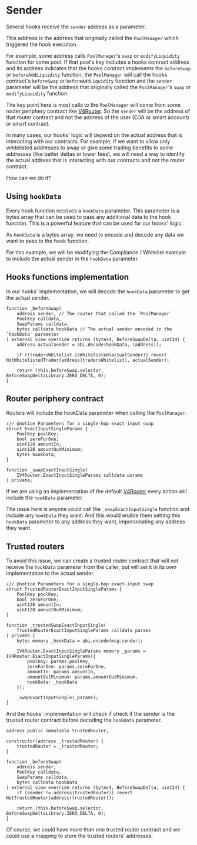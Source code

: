 # Sender

Several hooks receive the `sender` address as a parameter.

This address is the address that originally called the `PoolManager` which triggered the hook execution.

For example, some address calls `PoolManager`'s `swap` or `modifyLiquidity` function for some pool.
If that pool's key includes a hooks contract address and its address indicates that the hooks contract implements the `beforeSwap` or `beforeAddLiquidity` function, the `PoolManager` will call the hooks contract's `beforeSwap` or `beforeAddLiquidity` function and the `sender` parameter will be the address that originally called the `PoolManager`'s `swap` or `modifyLiquidity` function.

The key point here is most calls to the `PoolManager` will come from some router periphery contract like [V4Router](https://github.com/Uniswap/v4-periphery/blob/main/src/V4Router.sol). So the `sender` will be the address of that router contract and not the address of the user (EOA or smart account) or smart contract.

In many cases, our hooks' logic will depend on the actual address that is interacting with our contracts.
For example, if we want to allow only whitelisted addresses to swap or give some trading benefits to some addresses (like better deltas or lower fees), we will need a way to identify the actual address that is interacting with our contracts and not the router contract.

How can we do it?

## Using `hookData`

Every hook function receives a `hookData` parameter. This parameter is a bytes array that can be used to pass any additional data to the hook function.
This is a powerful feature that can be used for our hooks' logic.

As `hookData` is a bytes array, we need to encode and decode any data we want to pass to the hook function.

For this example, we will be modifying the Compliance / Whitelist example to include the actual sender in the `hookData` parameter.

## Hooks functions implementation

In our hooks' implementation, we will decode the `hookData` parameter to get the actual sender.

```solidity
function _beforeSwap(
    address sender, // The router that called the `PoolManager`
    PoolKey calldata,
    SwapParams calldata,
    bytes calldata hookData // The actual sender encoded in the `hookData` parameter
) external view override returns (bytes4, BeforeSwapDelta, uint24) {
    address actualSender = abi.decode(hookData, (address));

    if (!tradersWhitelist.isWhitelisted(actualSender)) revert NotWhitelistedTrader(address(tradersWhitelist), actualSender);

    return (this.beforeSwap.selector, BeforeSwapDeltaLibrary.ZERO_DELTA, 0);
}
```

## Router periphery contract

Routers will include the hookData parameter when calling the `PoolManager`.

```solidity
/// @notice Parameters for a single-hop exact-input swap
struct ExactInputSingleParams {
    PoolKey poolKey;
    bool zeroForOne;
    uint128 amountIn;
    uint128 amountOutMinimum;
    bytes hookData;
}

function _swapExactInputSingle(
	IV4Router.ExactInputSingleParams calldata params
) private;
```

If we are using an implementation of the default [V4Router](https://github.com/Uniswap/v4-periphery/blob/main/src/V4Router.sol) every action will include the `hookData` parameter.

The issue here is anyone could call the `_swapExactInputSingle` function and include any `hookData` they want. And this would enable them setting this `hookData` parameter to any address they want, impersonating any address they want.

## Trusted routers

To avoid this issue, we can create a trusted router contract that will not receive the `hookData` parameter from the caller, but will set it in its own implementation to the actual sender.

```solidity
/// @notice Parameters for a single-hop exact-input swap
struct TrustedRouterExactInputSingleParams {
    PoolKey poolKey;
    bool zeroForOne;
    uint128 amountIn;
    uint128 amountOutMinimum;
}

function _trustedSwapExactInputSingle(
	TrustedRouterExactInputSingleParams calldata params
) private {
	bytes memory _hookData = abi.encode(msg.sender);

	IV4Router.ExactInputSingleParams memory _params = IV4Router.ExactInputSingleParams({
		poolKey: params.poolKey,
		zeroForOne: params.zeroForOne,
		amountIn: params.amountIn,
		amountOutMinimum: params.amountOutMinimum,
		hookData: _hookData
	});

	_swapExactInputSingle(_params);
}
```

And the hooks' implementation will check if check if the sender is the trusted router contract before decoding the `hookData` parameter.

```solidity
address public immutable trustedRouter;

constructor(address _trustedRouter) {
    trustedRouter = _trustedRouter;
}

function _beforeSwap(
    address sender,
    PoolKey calldata,
    SwapParams calldata,
    bytes calldata hookData
) external view override returns (bytes4, BeforeSwapDelta, uint24) {
    if (sender != address(trustedRouter)) revert NotTrustedRouter(address(trustedRouter));

    return (this.beforeSwap.selector, BeforeSwapDeltaLibrary.ZERO_DELTA, 0);
}
```

Of course, we could have more than one trusted router contract and we could use a mapping to store the trusted routers' addresses.
